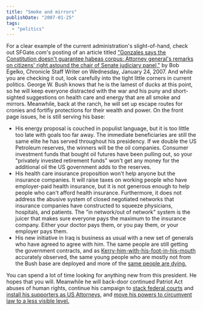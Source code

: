 ```yaml
---
title: "Smoke and mirrors"
publishDate: "2007-01-25"
tags: 
  - "politics"
---
```


For a clear example of the current administration's slight-of-hand, check out SFGate.com's posting of an article titled ["Gonzales says the Constitution doesn't guarantee habeas corpus: Attorney general's remarks on citizens' right astound the chair of Senate judiciary panel,"](http://sfgate.com/cgi-bin/article.cgi?file=/c/a/2007/01/24/MNGDONO11O1.DTL) by Bob Egelko, Chronicle Staff Writer on Wednesday, January 24, 2007. And while you are checking it out, look carefully into the tight little corners in current politics. George W. Bush knows that he is the lamest of ducks at this point, so he will keep everyone distracted with the war and his puny and short-sighted suggestions on health care and energy that are all smoke and mirrors. Meanwhile, back at the ranch, he will set up escape routes for cronies and fortifiy protections for their wealth and power. On the front page issues, he is still serving his base:

- His energy proposal is couched in populist language, but it is too little too late with goals too far away. The immediate beneficiaries are still the same elite he has served throughout his presidency. If we double the US Petroleum reserves, the winners will be the oil companies. Consumer investment funds that bought oil futures have been pulling out, so your "privately invested retirement funds" won't get any money for the additional oil the US government adds to the reserves.
- His health care insurance proposition won't help anyone but the insurance companies. It will raise taxes on working people who have employer-paid health insurance, but it is not generous enough to help people who can't afford health insurance. Furthermore, it does not address the abusive system of closed negotiated networks that insurance companies have constructed to squeeze physicians, hospitals, and patients. The "in network/out of network" system is the juicer that makes sure everyone pays the maximum to the insurance company. Either your doctor pays them, or you pay them, or your employer pays them.
- His new initiative in Iraq is business as usual with a new set of generals who have agreed to agree with him. The same people are still getting the government contracts, and as [Kerry-him-with-his-foot-in-his-mouth](http://thinkprogress.org/2006/11/01/murtha-kerry-iraq/) accurately observed, the same young people who are mostly not from the Bush base are deployed and more of the [same people are dying.](http://www.antiwar.com/casualties/)

You can spend a lot of time looking for anything new from this president. He hopes that you will. Meanwhile he will back-door continued Patriot Act abuses of human rights, continue his campaign to [stack federal courts](http://www.salon.com/news/feature/2006/10/31/money_trail/index_np.html) and [install his supporters as US Attorneys](http://www.yubanet.com/artman/publish/printer_49510.shtml), and [move his powers to circumvent law to a less visible level.](http://www.pfaw.org/pfaw/general/default.aspx?oid=23444&tr=y&auid=2307064)
